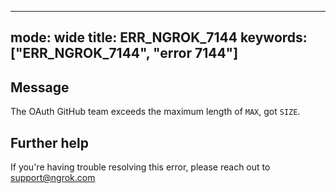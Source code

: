
---
mode: wide
title: ERR_NGROK_7144
keywords: ["ERR_NGROK_7144", "error 7144"]
---

## Message
The OAuth GitHub team exceeds the maximum length of `MAX`, got `SIZE`.




## Further help
If you're having trouble resolving this error, please reach out to [support@ngrok.com](mailto:support@ngrok.com?subject=Help%20with%20ERR_NGROK_7144)

